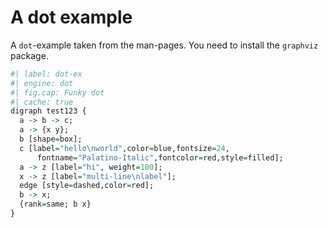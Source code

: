 # A dot example

A `dot`-example taken from the man-pages. You need to install the `graphviz` package.

```r
#| label: dot-ex
#| engine: dot
#| fig.cap: Funky dot
#| cache: true
digraph test123 {
  a -> b -> c;
  a -> {x y};
  b [shape=box];
  c [label="hello\nworld",color=blue,fontsize=24,
      fontname="Palatino-Italic",fontcolor=red,style=filled];
  a -> z [label="hi", weight=100];
  x -> z [label="multi-line\nlabel"];
  edge [style=dashed,color=red];
  b -> x;
  {rank=same; b x}
}
```
